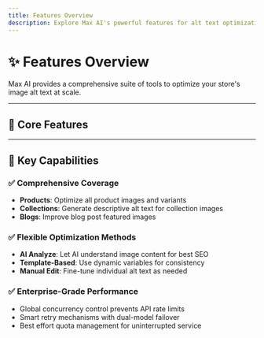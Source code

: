 ```yaml
---
title: Features Overview
description: Explore Max AI's powerful features for alt text optimization
---
```



# ✨ Features Overview

Max AI provides a comprehensive suite of tools to optimize your store's image alt text at scale.

---

## 🎯 Core Features

<Cards>
  <Card
    title="🤖 AI Optimization"
    description="State-of-the-art vision AI analyzes images and business context"
    href="/docs/max-ai-alt-text-optimizer/features/ai-optimization"
  />
  <Card
    title="📝 Dynamic Format Templates"
    description="Create consistent alt text with customizable templates"
    href="/docs/max-ai-alt-text-optimizer/features/templates"
  />
  <Card
    title="⚡ Bulk Operations"
    description="Process hundreds of images in minutes"
    href="/docs/max-ai-alt-text-optimizer/features/bulk-processing"
  />
  <Card
    title="🔄 Automation"
    description="Set and forget with automated daily/weekly scans"
    href="/docs/max-ai-alt-text-optimizer/features/automation"
  />
  <Card
    title="📊 Dashboard Analytics"
    description="Track optimization progress and coverage metrics"
    href="/docs/max-ai-alt-text-optimizer/features/dashboard"
  />
  <Card
    title="🌍 Multi-language Support"
    description="Generate alt text in 18 languages automatically"
    href="/docs/max-ai-alt-text-optimizer/features/languages"
  />
</Cards>

---

## 🚀 Key Capabilities

### ✅ Comprehensive Coverage
- **Products**: Optimize all product images and variants
- **Collections**: Generate descriptive alt text for collection images
- **Blogs**: Improve blog post featured images

### ✅ Flexible Optimization Methods
- **AI Analyze**: Let AI understand image content for best SEO
- **Template-Based**: Use dynamic variables for consistency
- **Manual Edit**: Fine-tune individual alt text as needed

### ✅ Enterprise-Grade Performance
- Global concurrency control prevents API rate limits
- Smart retry mechanisms with dual-model failover
- Best effort quota management for uninterrupted service
